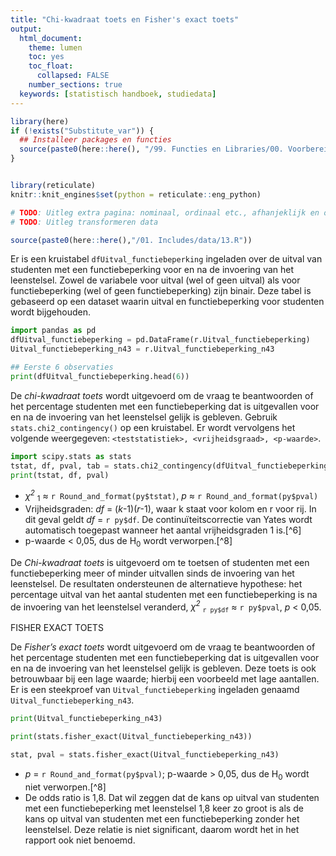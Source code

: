 ```yaml
---
title: "Chi-kwadraat toets en Fisher's exact toets"
output:
  html_document:
    theme: lumen
    toc: yes
    toc_float: 
      collapsed: FALSE 
    number_sections: true
  keywords: [statistisch handboek, studiedata]
---
```


<!-- ## CLOSEDBLOK: Functies.R -->
```r
library(here)
if (!exists("Substitute_var")) {
  ## Installeer packages en functies
  source(paste0(here::here(), "/99. Functies en Libraries/00. Voorbereidingen.R"), echo = FALSE)
}
```
<!-- ## /CLOSEDBLOK: Functies.R -->

<style>
`r htmltools::includeHTML(paste0(here::here(),"/01. Includes/css/Stylesheet_SHHO.css"))`
</style>

<!-- ## CLOSEDBLOK: Header.R -->
```r
```
<!-- ## /CLOSEDBLOK: Header.R -->

<!-- ## CLOSEDBLOK: Reticulate.py -->
```r
library(reticulate)
knitr::knit_engines$set(python = reticulate::eng_python)
```
<!-- ## /CLOSEDBLOK: Reticulate.py -->

<!-- ## OPENBLOK: Data-aanmaken.py -->
```r
# TODO: Uitleg extra pagina: nominaal, ordinaal etc., afhanjeklijk en onafhankelijk  
# TODO: Uitleg transformeren data 
```
```r
source(paste0(here::here(),"/01. Includes/data/13.R"))
```
<!-- ## /OPENBLOK: Data-aanmaken.py -->

<!-- ## TEKSTBLOK: Dataset-inladen.py -->
Er is een kruistabel `dfUitval_functiebeperking` ingeladen over de uitval van studenten met een functiebeperking voor en na de invoering van het leenstelsel. Zowel de variabele voor uitval (wel of geen uitval) als voor functiebeperking (wel of geen functiebeperking) zijn binair. Deze tabel is gebaseerd op een dataset waarin uitval en functiebeperking voor studenten wordt bijgehouden.
<!-- ## /TEKSTBLOK: Dataset-inladen.py -->

<!-- ## OPENBLOK: Data-bekijken.py -->
```python
import pandas as pd
dfUitval_functiebeperking = pd.DataFrame(r.Uitval_functiebeperking)
Uitval_functiebeperking_n43 = r.Uitval_functiebeperking_n43
```

```python
## Eerste 6 observaties
print(dfUitval_functiebeperking.head(6))
```
<!-- ## /OPENBLOK: Data-bekijken.py -->

<!-- ## TEKSTBLOK: Chi2-toets-1.py -->
De *chi-kwadraat toets* wordt uitgevoerd om de vraag te beantwoorden of het percentage studenten met een functiebeperking dat is uitgevallen voor en na de invoering van het leenstelsel gelijk is gebleven. Gebruik `stats.chi2_contingency()` op een kruistabel. Er wordt vervolgens het volgende weergegeven: `<teststatistiek>, <vrijheidsgraad>, <p-waarde>`.
<!-- ## /TEKSTBLOK: Chi2-toets-1.py -->

<!-- ## OPENBLOK: Chi2-toets-2.py -->
```python
import scipy.stats as stats
tstat, df, pval, tab = stats.chi2_contingency(dfUitval_functiebeperking, correction=True)
print(tstat, df, pval)
```
<!-- ## /OPENBLOK: Chi2-toets-2.py -->

<!-- ## CLOSEDBLOK: Chi2-toets-3.py -->

<!-- ## /CLOSEDBLOK: Chi2-toets-3.py -->

<!-- ## TEKSTBLOK: Chi2-toets-4.py -->
* *χ^2^* ~1~ ≈ `r Round_and_format(py$tstat)`, *p* ≈ `r Round_and_format(py$pval)`  
* Vrijheidsgraden: *df* = (*k*-1)(*r*-1), waar k staat voor kolom en r voor rij. In dit geval geldt *df* = `r py$df`. De continuïteitscorrectie van Yates wordt automatisch toegepast wanneer het aantal vrijheidsgraden 1 is.[^6]   
* p-waarde < 0,05, dus de H~0~ wordt verworpen.[^8]  

<!-- ## /TEKSTBLOK: Chi2-toets-4.py -->

<!-- ## TEKSTBLOK: Rapportage.py -->
De *Chi-kwadraat toets* is uitgevoerd om te toetsen of studenten met een functiebeperking meer of minder uitvallen sinds de invoering van het leenstelsel. De resultaten ondersteunen de alternatieve hypothese: het percentage uitval van het aantal studenten met een functiebeperking is na de invoering van het leenstelsel veranderd, *χ^2^* ~`r py$df`~ ≈ `r py$pval`, *p* < 0,05.

<!-- ## /TEKSTBLOK: Rapportage.py -->

#######################################################################################################
####################################### FISHER EXACT TOETS ############################################
#######################################################################################################

<!-- ## TEKSTBLOK: Data-inladen-n43.R -->
De *Fisher's exact toets* wordt uitgevoerd om de vraag te beantwoorden of het percentage studenten met een functiebeperking dat is uitgevallen voor en na de invoering van het leenstelsel gelijk is gebleven. Deze toets is ook betrouwbaar bij een lage waarde; hierbij een voorbeeld met lage aantallen. Er is een steekproef van `Uitval_functiebeperking` ingeladen genaamd `Uitval_functiebeperking_n43`. 
<!-- ## /TEKSTBLOK: Data-inladen-n43-->

<!-- ## OPENBLOK: data-bekijken-n43.py -->
```python
print(Uitval_functiebeperking_n43)
```
<!-- ## /OPENBLOK: data-bekijken-n43.py -->

<!-- ## OPENBLOK: Fishers-Exact-toets.py -->
```python
print(stats.fisher_exact(Uitval_functiebeperking_n43))
```
<!-- ## /OPENBLOK: Fishers-Exact-toets.py -->

<!-- ## CLOSEDBLOK: Fishers-Exact-toets.py -->
```python
stat, pval = stats.fisher_exact(Uitval_functiebeperking_n43)
```
<!-- ## /CLOSEDBLOK: Fishers-Exact-toets.py -->

<!-- ## TEKSTBLOK: Fishers-Exact-toets.py -->
* *p* = `r Round_and_format(py$pval)`; p-waarde > 0,05, dus de H~0~ wordt niet verworpen.[^8]  
* De odds ratio is 1,8. Dat wil zeggen dat de kans op uitval van studenten met een functiebeperking met leenstelsel 1,8 keer zo groot is als de kans op uitval van studenten met een functiebeperking zonder het leenstelsel. Deze relatie is niet significant, daarom wordt het in het rapport ook niet benoemd.  

<!-- ## /TEKSTBLOK: Fishers-Exact-toets.py -->
